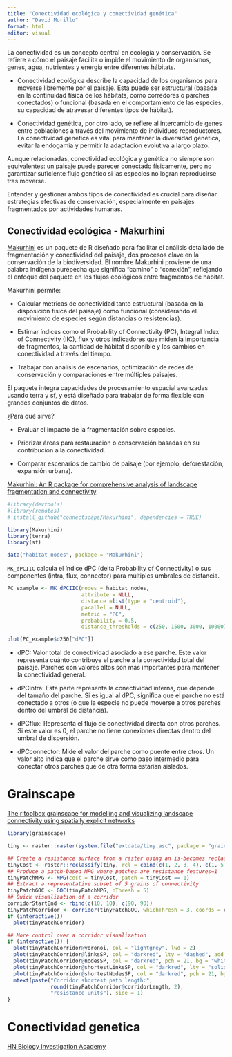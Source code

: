 ---
title: "Conectividad ecológica y conectividad genética"
author: "David Murillo"
format: html
editor: visual
---

La conectividad es un concepto central en ecología y conservación. Se refiere a cómo el paisaje facilita o impide el movimiento de organismos, genes, agua, nutrientes y energía entre diferentes hábitats.

- Conectividad ecológica describe la capacidad de los organismos para moverse libremente por el paisaje. Esta puede ser estructural (basada en la continuidad física de los hábitats, como corredores o parches conectados) o funcional (basada en el comportamiento de las especies, su capacidad de atravesar diferentes tipos de hábitat).

- Conectividad genética, por otro lado, se refiere al intercambio de genes entre poblaciones a través del movimiento de individuos reproductores. La conectividad genética es vital para mantener la diversidad genética, evitar la endogamia y permitir la adaptación evolutiva a largo plazo.

Aunque relacionadas, conectividad ecológica y genética no siempre son equivalentes: un paisaje puede parecer conectado físicamente, pero no garantizar suficiente flujo genético si las especies no logran reproducirse tras moverse.

Entender y gestionar ambos tipos de conectividad es crucial para diseñar estrategias efectivas de conservación, especialmente en paisajes fragmentados por actividades humanas.

::: panel.tabset

## Conectividad ecológica - Makurhini

[Makurhini](https://connectscape.github.io/Makurhini/) es un paquete de R diseñado para facilitar el análisis detallado de fragmentación y conectividad del paisaje, dos procesos clave en la conservación de la biodiversidad. El nombre Makurhini proviene de una palabra indígena purépecha que significa "camino" o "conexión", reflejando el enfoque del paquete en los flujos ecológicos entre fragmentos de hábitat.

Makurhini permite:

- Calcular métricas de conectividad tanto estructural (basada en la disposición física del paisaje) como funcional (considerando el movimiento de especies según distancias o resistencias).

- Estimar índices como el Probability of Connectivity (PC), Integral Index of Connectivity (IIC), flux y otros indicadores que miden la importancia de fragmentos, la cantidad de hábitat disponible y los cambios en conectividad a través del tiempo.

- Trabajar con análisis de escenarios, optimización de redes de conservación y comparaciones entre múltiples paisajes.

El paquete integra capacidades de procesamiento espacial avanzadas usando terra y sf, y está diseñado para trabajar de forma flexible con grandes conjuntos de datos.

¿Para qué sirve?

- Evaluar el impacto de la fragmentación sobre especies.

- Priorizar áreas para restauración o conservación basadas en su contribución a la conectividad.

- Comparar escenarios de cambio de paisaje (por ejemplo, deforestación, expansión urbana).

[Makurhini: An R package for comprehensive analysis of landscape fragmentation and connectivity](https://doi.org/10.21203/rs.3.rs-6398746/v1)

```{r}
#library(devtools)
#library(remotes)
# install_github("connectscape/Makurhini", dependencies = TRUE)

library(Makurhini)
library(terra)
library(sf)

```

```{r}
data("habitat_nodes", package = "Makurhini")
```

`MK_dPCIIC` calcula el índice dPC (delta Probability of Connectivity) o sus componentes (intra, flux, connector) para múltiples umbrales de distancia.

```{r}
PC_example <- MK_dPCIIC(nodes = habitat_nodes, 
                        attribute = NULL, 
                        distance =list(type = "centroid"),
                        parallel = NULL, 
                        metric = "PC", 
                        probability = 0.5, 
                        distance_thresholds = c(250, 1500, 3000, 10000))

plot(PC_example$d250["dPC"])
```

- dPC: Valor total de conectividad asociado a ese parche. Este valor representa cuánto contribuye el parche a la conectividad total del paisaje. Parches con valores altos son más importantes para mantener la conectividad general.

- dPCintra: Esta parte representa la conectividad interna, que depende del tamaño del parche. Si es igual al dPC, significa que el parche no está conectado a otros (o que la especie no puede moverse a otros parches dentro del umbral de distancia).

- dPCflux: Representa el flujo de conectividad directa con otros parches. Si este valor es 0, el parche no tiene conexiones directas dentro del umbral de dispersión.

- dPCconnector: Mide el valor del parche como puente entre otros. Un valor alto indica que el parche sirve como paso intermedio para conectar otros parches que de otra forma estarían aislados.


## 
# Grainscape

[The r toolbox grainscape for modelling and visualizing landscape connectivity using spatially explicit networks](https://doi.org/10.1111/2041-210X.13350)

```{r}
library(grainscape)

tiny <- raster::raster(system.file("extdata/tiny.asc", package = "grainscape"))

## Create a resistance surface from a raster using an is-becomes reclassification
tinyCost <- raster::reclassify(tiny, rcl = cbind(c(1, 2, 3, 4), c(1, 5, 10, 12)))
## Produce a patch-based MPG where patches are resistance features=1
tinyPatchMPG <- MPG(cost = tinyCost, patch = tinyCost == 1)
## Extract a representative subset of 5 grains of connectivity
tinyPatchGOC <- GOC(tinyPatchMPG, nThresh = 5)
## Quick visualization of a corridor
corridorStartEnd <- rbind(c(10, 10), c(90, 90))
tinyPatchCorridor <- corridor(tinyPatchGOC, whichThresh = 3, coords = corridorStartEnd)
if (interactive())
  plot(tinyPatchCorridor)

## More control over a corridor visualization
if (interactive()) {
  plot(tinyPatchCorridor@voronoi, col = "lightgrey", lwd = 2)
  plot(tinyPatchCorridor@linksSP, col = "darkred", lty = "dashed", add = TRUE)
  plot(tinyPatchCorridor@nodesSP, col = "darkred", pch = 21, bg = "white", add = TRUE)
  plot(tinyPatchCorridor@shortestLinksSP, col = "darkred", lty = "solid", lwd = 2, add = TRUE)
  plot(tinyPatchCorridor@shortestNodesSP, col = "darkred", pch = 21, bg = "darkred", add = TRUE)
  mtext(paste("Corridor shortest path length:",
              round(tinyPatchCorridor@corridorLength, 2),
              "resistance units"), side = 1)
}
```

# Conectividad genetica

:::

[HN Biology Investigation Academy](HN Cursos publicidad/HN Biology Inv large.jpg)

